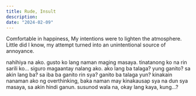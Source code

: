 ```yaml
---
title: Rude, Insult
description:
date: "2024-02-09"
---
```


Comfortable in happiness, My intentions were to lighten the atmosphere. Little did I know, my attempt turned into an unintentional source of annoyance.

nahihiya na ako. gusto ko lang naman maging masaya. tinatanong ko na rin sarili ko... siguro magaantay nalang ako. ako lang ba talaga? yung ganito? sa akin lang ba? sa iba ba ganito rin sya? ganito ba talaga yun? kinakain nanaman ako ng overthinking, baka naman may kinakausap sya na dun sya masaya, sa akin hindi ganun. susunod wala na, okay lang kaya, kung...?
